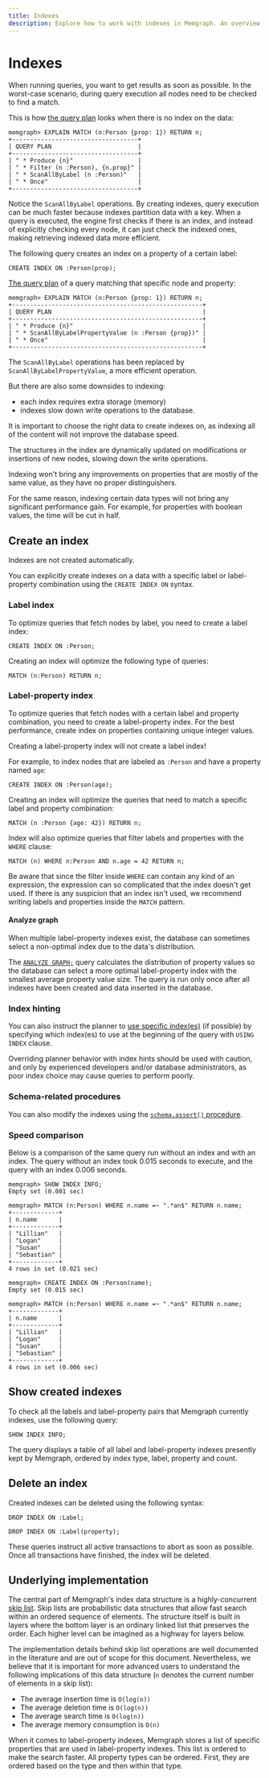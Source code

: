 ```yaml
---
title: Indexes
description: Explore how to work with indexes in Memgraph. An overview for you to understand the functionality and application of indexes.
---
```



# Indexes

When running queries, you want to get results as soon as possible. In the
worst-case scenario, during query execution all nodes need to be checked to find
a match.

This is how [the query plan](/querying/performance-optimization) looks when there is
no index on the data:

```console copy=false
memgraph> EXPLAIN MATCH (n:Person {prop: 1}) RETURN n;
+-----------------------------------+
| QUERY PLAN                        |
+-----------------------------------+
| " * Produce {n}"                  |
| " * Filter (n :Person), {n.prop}" |
| " * ScanAllByLabel (n :Person)"   |
| " * Once"                         |
+-----------------------------------+
```

Notice the `ScanAllByLabel` operations. By creating indexes, query execution
can be much faster because indexes partition data with a key. When a query is
executed, the engine first checks if there is an index, and instead of
explicitly checking every node, it can just check the indexed ones, making
retrieving indexed data more efficient. 

The following query creates an index on a property of a certain label:

```cypher
CREATE INDEX ON :Person(prop);
```

[The query plan](/querying/performance-optimization) of a query matching that
specific node and property:

```nocopy
memgraph> EXPLAIN MATCH (n:Person {prop: 1}) RETURN n;
+-----------------------------------------------------+
| QUERY PLAN                                          |
+-----------------------------------------------------+
| " * Produce {n}"                                    |
| " * ScanAllByLabelPropertyValue (n :Person {prop})" |
| " * Once"                                           |
+-----------------------------------------------------+
```

The `ScanAllByLabel` operations has been replaced by
`ScanAllByLabelPropertyValue`, a more efficient operation.

But there are also some downsides to indexing:

- each index requires extra storage (memory)
- indexes slow down write operations to the database.

It is important to choose the right data to create indexes on, as indexing all
of the content will not improve the database speed. 

The structures in the index are dynamically updated on modifications or
insertions of new nodes, slowing down the write operations.

Indexing won't bring any improvements on properties that are mostly of the same
value, as they have no proper distinguishers.

For the same reason, indexing certain data types will not bring any significant performance
gain. For example, for properties with boolean values, the time will be cut in half.

## Create an index

Indexes are not created automatically. 

You can explicitly create indexes on a data with a specific label or
label-property combination using the `CREATE INDEX ON` syntax.

### Label index

To optimize queries that fetch nodes by label, you need to create a label index:

```cypher
CREATE INDEX ON :Person;
```

Creating an index will optimize the following type of queries:

```cypher
MATCH (n:Person) RETURN n;
```

### Label-property index

To optimize queries that fetch nodes with a certain label and property
combination, you need to create a label-property index. For the best
performance, create index on properties containing unique integer values.

<Callout type="warning">

Creating a label-property index will not create a label index!

</Callout>

For example, to index nodes that are labeled as `:Person` and have a property
named `age`:

```cypher
CREATE INDEX ON :Person(age);
```

Creating an index will optimize the queries that need to match a specific label
and property combination:

```cypher
MATCH (n :Person {age: 42}) RETURN n;
```

Index will also optimize queries that filter labels and properties with the
`WHERE` clause:

```cypher
MATCH (n) WHERE n:Person AND n.age = 42 RETURN n;
```

Be aware that since the filter inside `WHERE` can contain any kind of an
expression, the expression can so complicated that the index doesn't get used.
If there is any suspicion that an index isn't used, we recommend writing
labels and properties inside the `MATCH` pattern.

#### Analyze graph

When multiple label-property indexes exist, the database can sometimes select a
non-optimal index due to the data's distribution. 

The [`ANALYZE GRAPH;`](/querying/performance-optimization#analyze-graph) query
calculates the distribution of property values so the database can select a more
optimal label-property index with the smallest average property value size. The
query is run only once after all indexes have been created and data inserted in
the database.

### Index hinting

You can also instruct the planner to [use specific
index(es)](/querying/performance-optimization) (if possible) by specifying which
index(es) to use at the beginning of the query with `USING INDEX` clause. 

<Callout type="warning"> 

Overriding planner behavior with index hints should be used with caution, and
only by experienced developers and/or database administrators, as poor index
choice may cause queries to perform poorly.

</Callout>

### Schema-related procedures

You can also modify the indexes using the [`schema.assert()` procedure](/querying/schema#assert).

### Speed comparison

Below is a comparison of the same query run without an index and with an index.
The query without an index took 0.015 seconds to execute, and the query with an
index 0.006 seconds.

```nocopy
memgraph> SHOW INDEX INFO;
Empty set (0.001 sec)

memgraph> MATCH (n:Person) WHERE n.name =~ ".*an$" RETURN n.name;
+-------------+
| n.name      |
+-------------+
| "Lillian"   |
| "Logan"     |
| "Susan"     |
| "Sebastian" |
+-------------+
4 rows in set (0.021 sec)

memgraph> CREATE INDEX ON :Person(name);
Empty set (0.015 sec)

memgraph> MATCH (n:Person) WHERE n.name =~ ".*an$" RETURN n.name;
+-------------+
| n.name      |
+-------------+
| "Lillian"   |
| "Logan"     |
| "Susan"     |
| "Sebastian" |
+-------------+
4 rows in set (0.006 sec)
```

## Show created indexes

To check all the labels and label-property pairs that Memgraph currently
indexes, use the following query: 

```cypher
SHOW INDEX INFO;
```

The query displays a table of all label and label-property indexes presently
kept by Memgraph, ordered by index type, label, property and count.

## Delete an index

Created indexes can be deleted using the following syntax:

```cypher
DROP INDEX ON :Label;
```

```cypher
DROP INDEX ON :Label(property);
```

These queries instruct all active transactions to abort as soon as possible.
Once all transactions have finished, the index will be deleted.


## Underlying implementation

The central part of Memgraph's index data structure is a highly-concurrent [skip
list](https://en.wikipedia.org/wiki/Skip_list). Skip lists are probabilistic
data structures that allow fast search within an ordered sequence of elements.
The structure itself is built in layers where the bottom layer is an ordinary
linked list that preserves the order. Each higher level can be imagined as a
highway for layers below.

The implementation details behind skip list operations are well documented in
the literature and are out of scope for this document. Nevertheless, we believe
that it is important for more advanced users to understand the following
implications of this data structure (`n` denotes the current number of elements
in a skip list):

- The average insertion time is `O(log(n))`
- The average deletion time is `O(log(n))`
- The average search time is `O(log(n))`
- The average memory consumption is `O(n)`

When it comes to label-property indexes, Memgraph stores a list of specific
properties that are used in label-property indexes. This list is ordered to make
the search faster. All property types can be ordered. First, they are ordered
based on the type and then within that type.